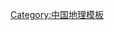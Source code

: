 {{Navbox
|title = {{link-en|早期中国制图|Early Chinese cartography|早期中国地图}}
|listclass = hlist
|name  =中国地图

|list1 =
<!--* [[山海經]]
* [[九鼎]]-->
* [[禹贡地域图|禹贡地域图（268年，佚失）]]
* [[賈耽#地理學|海内华夷图（801年）]]
* [[元和郡县图志|元和郡县图志（813年，缺圖）]]
* [[大明混一图|大明混一图（14世纪）]]
* [[四海华夷总图|四海华夷总图（1532年）]]
* [[廣輿圖|廣輿圖（1541年）]]
* [[坤輿萬國全圖|坤舆万国全图（1602年）]]
* [[山海舆地全图|山海舆地全图（1607年/1609年）]]
* [[万国全图|万国全图（1620年代）]]
* [[坤舆全图|坤舆全图（1674年）]]
* [[明代東西洋航海圖|东西洋航海图（17世纪中叶）]]
* [[康熙皇輿全覽圖]]（1708年）
* [[郑和航海图|茅坤图（1763年）]]
* [[大清萬年一統天下全圖|大清萬年一統天下全圖（1811）]]

}}<noinclude>
[[Category:中国地理模板]]
</noinclude>
